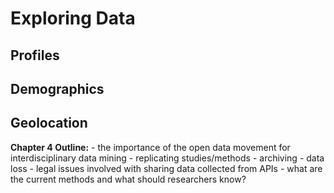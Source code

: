 # Exploring Data
## Profiles
## Demographics
## Geolocation 

**Chapter 4 Outline:**
- the importance of the open data movement for interdisciplinary data mining
  - replicating studies/methods
  - archiving
  - data loss
- legal issues involved with sharing data collected from APIs
- what are the current methods and what should researchers know?
